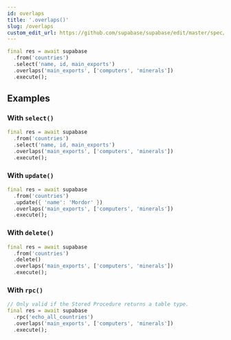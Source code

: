 ```yaml
---
id: overlaps
title: '.overlaps()'
slug: /overlaps
custom_edit_url: https://github.com/supabase/supabase/edit/master/spec/supabase_dart_v1_legacy.yml
---
```



```dart
final res = await supabase
  .from('countries')
  .select('name, id, main_exports')
  .overlaps('main_exports', ['computers', 'minerals'])
  .execute();
```

## Examples

### With `select()`

```dart
final res = await supabase
  .from('countries')
  .select('name, id, main_exports')
  .overlaps('main_exports', ['computers', 'minerals'])
  .execute();
```

### With `update()`

```dart
final res = await supabase
  .from('countries')
  .update({ 'name': 'Mordor' })
  .overlaps('main_exports', ['computers', 'minerals'])
  .execute();
```

### With `delete()`

```dart
final res = await supabase
  .from('countries')
  .delete()
  .overlaps('main_exports', ['computers', 'minerals'])
  .execute();
```

### With `rpc()`

```dart
// Only valid if the Stored Procedure returns a table type.
final res = await supabase
  .rpc('echo_all_countries')
  .overlaps('main_exports', ['computers', 'minerals'])
  .execute();
```
